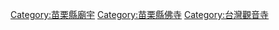 {{Commons_category}}

[[Category:苗栗縣廟宇|Category:苗栗縣廟宇]]
[[Category:苗栗縣佛寺|Category:苗栗縣佛寺]]
[[Category:台灣觀音寺|Category:台灣觀音寺]]